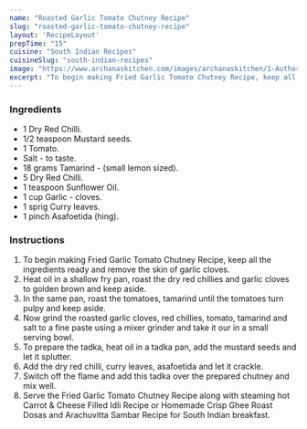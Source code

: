 ---
name: "Roasted Garlic Tomato Chutney Recipe"
slug: "roasted-garlic-tomato-chutney-recipe"
layout: 'RecipeLayout'
prepTime: "15"
cuisine: "South Indian Recipes"
cuisineSlug: "south-indian-recipes"
image: "https://www.archanaskitchen.com/images/archanaskitchen/1-Author/nithya.anantham/Fried_Garlic_Chutney_Recipe.jpg"
excerpt: "To begin making Fried Garlic Tomato Chutney Recipe, keep all the ingredients ready and remove the skin of garlic cloves"
---

### Ingredients

- 1 Dry Red Chilli.
- 1/2 teaspoon Mustard seeds.
- 1 Tomato.
- Salt - to taste.
- 18 grams Tamarind - (small lemon sized).
- 5 Dry Red Chilli.
- 1 teaspoon Sunflower Oil.
- 1 cup Garlic - cloves.
- 1 sprig Curry leaves.
- 1 pinch Asafoetida (hing).

### Instructions

1. To begin making Fried Garlic Tomato Chutney Recipe, keep all the ingredients ready and remove the skin of garlic cloves.
1. Heat oil in a shallow fry pan, roast the dry red chillies and garlic cloves to golden brown and keep aside.
1. In the same pan, roast the tomatoes, tamarind until the tomatoes turn pulpy and keep aside.
1. Now grind the roasted garlic cloves, red chillies, tomato, tamarind and salt to a fine paste using a mixer grinder and take it our in a small serving bowl.
1. To prepare the tadka, heat oil in a tadka pan, add the mustard seeds and let it splutter.
1. Add the dry red chilli, curry leaves, asafoetida and let it crackle.
1. Switch off the flame and add this tadka over the prepared chutney and mix well.
1. Serve the Fried Garlic Tomato Chutney Recipe along with steaming hot Carrot & Cheese Filled Idli Recipe or Homemade Crisp Ghee Roast Dosas and Arachuvitta Sambar Recipe for South Indian breakfast.
